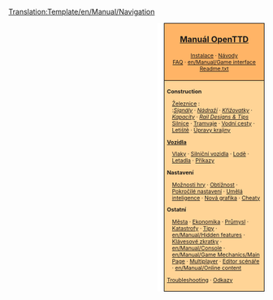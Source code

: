 <noinclude>[[Translation:Template/en/Manual/Navigation]]</noinclude><noinclude>{{cs/Překlad|origin= Template:en/Manual/Navigation
|from  = en
|to    = cs
|Percentage =50
}}
</noinclude>
<div style="float:right; padding-left:12px; background:#ffffff;">
<div style="border:1px solid #000000; background:#ffb466; padding:5px; -moz-border-radius-topleft:5px; -moz-border-radius-topright:5px; font-size: 12pt;">
<center><strong><font size="3">[[cs/Manual/Main Page|Manuál OpenTTD]]</font></strong></center>
<div style="font-size: 8pt; text-align: center;">
[[cs/Instalace|Instalace]] &middot; 
[[cs/Manual/Tutorial/Main Page|Návody]]<br />
[[cs/Archive/Community/FAQ|FAQ]] &middot; 
[[en/Manual/Game interface]]<br />
[[cs/Readme.txt|Readme.txt]]
</div>
</div>
<div style="border:1px solid black; border-top-width: 0px; background:#ffd496; padding:5px; -moz-border-radius-bottomleft:5px; -moz-border-radius-bottomright:8px; font-size: 8pt;">

<div style="width: 186px">
'''Construction'''
<div style="margin-left:10px;">
[[cs/Manual/Stavba železnic|Železnice]] : <br />
:''[[cs/Manual/Signály|Signály]]'' &middot; ''[[cs/Manual/Nádraží|Nádraží]]'' &middot; ''[[cs/Community/Junctionary/Main Page|Křižovatky]]'' &middot; ''[[cs/Kapacity|Kapacity]]'' &middot; ''[[en/Community/Rail Designs|Rail Designs & Tips]]''
[[cs/Manual/Stavba silnic|Silnice]] &middot; [[cs/Manual/Tramvaje|Tramvaje]] &middot; [[cs/Manual/Stavba vodních cest|Vodní cesty]] &middot; [[cs/Manual/Stavba letišť|Letiště]] &middot; [[cs/Manual/Úpravy krajiny|Úpravy krajiny]]
</div>
</div>

<div style="width: 186px">
'''[[cs/Vozidla|Vozidla]]'''
<div style="margin-left:10px;">
[[cs/Manual/Vlaky|Vlaky]] &middot; [[cs/Silniční vozidla|Silniční vozidla]] &middot; [[cs/Lodě|Lodě]] &middot;
[[cs/Letadla|Letadla]] &middot; [[cs/Příkazy|Příkazy]]
</div>
</div>

<div style="width: 186px">
'''Nastavení'''
<div style="margin-left:10px;">
[[cs/Možnosti hry|Možnosti hry]] &middot; [[cs/Obtížnost|Obtížnost]] &middot; [[cs/Pokročilé nastavení|Pokročilé nastavení]] &middot; [[cs/Umělá inteligence|Umělá inteligence]] &middot;
[[cs/NewGRF|Nová grafika]] &middot; [[cs/Manual/Cheaty (Podvody)|Cheaty]]
</div>
</div>

<div style="width: 186px">
'''Ostatní'''<br />
<div style="margin-left:10px;">
[[cs/Město|Města]] &middot; [[cs/Ekonomika|Ekonomika]] &middot; [[cs/Manual/Průmysl|Průmysl]] &middot;
[[cs/Katastrofy|Katastrofy]] &middot; [[cs/Tipy|Tipy]] &middot;
[[en/Manual/Hidden features]] &middot; [[cs/Manual/Klávesové zkratky|Klávesové zkratky]] &middot;
[[en/Manual/Console]] &middot; [[en/Manual/Game Mechanics/Main Page]] &middot;
[[cs/Multiplayer|Multiplayer]] &middot; [[cs/Editor scénáře|Editor scénáře]] &middot;
[[en/Manual/Online content]]
</div>
</div>

[[en/Archive/Manual/Troubleshooting|Troubleshooting]] &middot; [[cs/Odkazy|Odkazy]]
</div>
</div>
<includeonly>[[Category:cs/Manual/Manuál|{{PAGENAME}}]]</includeonly>
